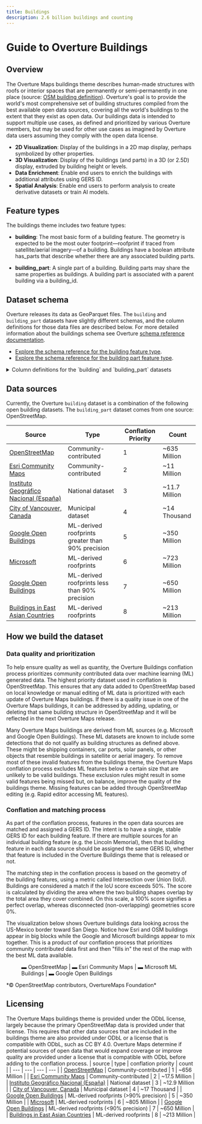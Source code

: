 ```yaml
---
title: Buildings
description: 2.6 billion buildings and counting
---
```



# Guide to Overture Buildings

## Overview

The Overture Maps buildings theme describes human-made structures with roofs or interior spaces that are permanently or semi-permanently in one place (source: [OSM building definition](https://wiki.openstreetmap.org/wiki/Key:building)). Overture's goal is to provide the world's most comprehensive set of building structures compiled from the best available open data sources, covering all the world's buildings to the extent that they exist as open data. Our buildings data is intended to support multiple use cases, as defined and prioritized by various Overture members, but may be used for other use cases as imagined by Overture data users assuming they comply with the open data license.

- **2D Visualization**: Display of the buildings in a 2D map display, perhaps symbolized by other properties.
- **3D Visualization**: Display of the buildings (and parts) in a 3D (or 2.5D) display, extruded by building height or levels.
- **Data Enrichment**: Enable end users to enrich the buildings with additional attributes using GERS ID.
- **Spatial Analysis**: Enable end users to perform analysis to create derivative datasets or train AI models.

## Feature types

The buildings theme includes two feature types:

- **building**: The most basic form of a building feature. The geometry is expected to be the most outer footprint—roofprint if traced from satellite/aerial imagery—of a building. Buildings have a boolean attribute has_parts that describe whether there are any associated building parts.

- **building_part**: A single part of a building. Building parts may share the same properties as buildings. A building part is associated with a parent building via a building_id.

## Dataset schema

Overture releases its data as GeoParquet files. The `building` and `building_part` datasets have slightly different schemas, and the column definitions for those data files are described below. For more detailed information about the buildings schema see Overture [schema reference documentation](https://docs.overturemaps.org/schema/). 

- [Explore the schema reference for the building feature type](/schema/reference/buildings/building).
- [Explore the schema reference for the building part feature type](/schema/reference/buildings/building_part).

<details>
	<summary>Column definitions for the `building` and `building_part` datasets</summary>
<div>
<Tabs>
<TabItem value="building" label="building" default>

| column | type | description |
| --- | --- | --- |
| id | string | A feature ID that may be associated with the Global Entity Reference System (GERS) if—and-only-if the feature represents an entity that is part of GERS. |
| geometry | binary | A building's geometry is defined as its footprint or roofprint (if traced from aerial/satellite imagery). It MUST be a Polygon or MultiPolygon as defined by the GeoJSON schema. |
| bbox | struct | Area defined by two longitudes and two latitudes: latitude is a decimal number between -90.0 and 90.0; longitude is a decimal number between -180.0 and 180.0. |
| version | integer | Version number of the feature, incremented in each Overture release where the geometry or attributes of this feature changed. |
| sources | struct | The array of source information for the properties of a given feature. Each source object lists the property in JSON Pointer notation and the dataset from which that specific value originated. |
| subtype | string | A broad category of the building type and purpose. |
| names | struct | The name associated with the feature. The first entry in the array of names must have a "local" language. |
| class | string | Further delineation of the building's built purpose. |
| level | integer | The building feature's Z-order, i.e., stacking order. A Z-order of 0 is ground level. |
| has_parts | boolean | Flag indicating whether the building has parts. |
| is_underground | boolean | Whether the entire building or part is completely below ground. This is useful for rendering which typically omits these buildings or styles them differently because they are not visible above ground. This is different than the level column which is used to indicate z-ordering of elements and negative values may be above ground. |
| height | double | Height of the building or part in meters. The height is the distance from the lowest point to the highest point. |
| num_floors | integer | Number of above-ground floors of the building or part. |
| num_floors_underground | integer | Number of below-ground floors of the building or part. |
| min_height | double | The height of the bottom part of building in meters. Used if a building or part of building starts above the ground level. |
| min_floor | integer | The "start" floor of a building or building part. Indicates that the building or part is "floating" and its bottom-most floor is above ground level, usually because it is part of a larger building in which some parts do reach ground level. |
| facade_color | string | The color (name or color triplet) of the facade of a building or building part in hexadecimal. |
| facade_material | string | The outer surface material of building facade. |
| roof_material | string | The outermost material of the roof. |
| roof_shape | string | The shape of the roof. |
| roof_direction | double | Bearing of the roof ridge line. |
| roof_orientation | string | Orientation of the roof shape relative to the footprint shape. Either "along" or "across." |
| roof_color | string | The color (name or color triplet) of the roof of a building or building part in hexadecimal. |
| roof_height | double | The height of the building roof in meters. This represents the distance from the base of the roof to the highest point of the roof. |
| filename | string | Name of the file being queried. |
| theme | varchar | Name of the Overture theme being queried. |
| type | varchar | Name of the Overture feature type being queried. |

</TabItem>
<TabItem value="building_part" label="building_part" default>

| column | type | description |
| --- | --- | --- |
| id | string | A feature ID that may be associated with the Global Entity Reference System (GERS) if—and-only-if the feature represents an entity that is part of GERS. |
| geometry | binary | The geometry of a single building part. It MUST be a Polygon or MultiPolygon as defined by the GeoJSON schema. |
| bbox | struct | Area defined by two longitudes and two latitudes: latitude is a decimal number between -90.0 and 90.0; longitude is a decimal number between -180.0 and 180.0. |
| version | integer | Version number of the feature, incremented in each Overture release where the geometry or attributes of this feature changed. |
| sources | struct | The array of source information for the properties of a given feature. Each source object lists the property in JSON Pointer notation and the dataset from which that specific value originated. |
| names | struct | The name associated with the feature. The first entry in the array of names must have a "local" language. |
| level | integer | The building feature's Z-order, i.e., stacking order. A Z-order of 0 is ground level. |
| is_underground | boolean | Whether the entire building or part is completely below ground. This is useful for rendering which typically omits these buildings or styles them differently because they are not visible above ground. This is different than the level column which is used to indicate z-ordering of elements and negative values may be above ground. |
| height | double | Height of the building or part in meters. The height is the distance from the lowest point to the highest point. |
| num_floors | integer | Number of above-ground floors of the building or part. |
| num_floors_underground | integer | Number of below-ground floors of the building or part. |
| min_height | double | The height of the bottom part of building in meters. Used if a building or part of building starts above the ground level. |
| min_floor | integer | The "start" floor of a building or building part. Indicates that the building or part is "floating" and its bottom-most floor is above ground level, usually because it is part of a larger building in which some parts do reach ground level. |
| facade_color | string | The color (name or color triplet) of the facade of a building or building part in hexadecimal. |
| facade_material | string | The outer surface material of building facade. |
| roof_material | string | The outermost material of the roof. |
| roof_shape | string | The shape of the roof. |
| roof_direction | double | Bearing of the roof ridge line. |
| roof_orientation | string | Orientation of the roof shape relative to the footprint shape. Either "along" or "across." |
| roof_color | string | The color (name or color triplet) of the roof of a building or building part in hexadecimal. |
| roof_height | double | The height of the building roof in meters. This represents the distance from the base of the roof to the highest point of the roof. |
| building_id | string | The building ID to which this part belongs. |
| filename | string | Name of the file being queried. |
| theme | string | Name of the Overture theme being queried. |
| type | string | Name of the Overture feature type being queried. |

</TabItem>
</Tabs>
</div>
</details>

## Data sources

Currently, the Overture `building` dataset is a combination of the following open building datasets. The `building_part` dataset comes from one source: OpenStreetMap.

| Source | Type | Conflation Priority | Count |
|--------|------|-------------------|--------|
| [OpenStreetMap](https://osm.org/) | Community-contributed | 1 | ~635 Million |
| [Esri Community Maps](https://communitymaps.arcgis.com/home) | Community-contributed | 2 | ~11 Million |
| [Instituto Geográfico Nacional (España)](https://www.ign.es/) | National dataset | 3 | ~11.7 Million |
| [City of Vancouver, Canada](https://opendata.vancouver.ca/) | Municipal dataset | 4 | ~14 Thousand |
| [Google Open Buildings](https://sites.research.google/open-buildings/) | ML-derived roofprints greater than 90% precision | 5 | ~350 Million |
| [Microsoft](https://github.com/microsoft/GlobalMLBuildingFootprints) | ML-derived roofprints | 6 | ~723 Million |
| [Google Open Buildings](https://sites.research.google/open-buildings/) | ML-derived roofprints less than 90% precision | 7 | ~650 Million |
| [Buildings in East Asian Countries](https://zenodo.org/records/8174931) | ML-derived roofprints | 8 | ~213 Million |


## How we build the dataset

### Data quality and prioritization

To help ensure quality as well as quantity, the Overture Buildings conflation process prioritizes community contributed data over machine learning (ML) generated data. The highest priority dataset used in conflation is OpenStreetMap. This ensures that any data added to OpenStreetMap based on local knowledge or manual editing of ML data is prioritized with each update of Overture Maps buildings. If there is a quality issue in one of the Overture Maps buildings, it can be addressed by adding, updating, or deleting that same building structure in OpenStreetMap and it will be reflected in the next Overture Maps release.

Many Overture Maps buildings are derived from ML sources (e.g. Microsoft and Google Open Buildings). These ML datasets are known to include some detections that do not qualify as building structures as defined above. These might be shipping containers, car ports, solar panels, or other objects that resemble buildings in satellite or aerial imagery. To remove most of these invalid features from the buildings theme, the Overture Maps conflation process excludes ML features below a certain size that are unlikely to be valid buildings. These exclusion rules might result in some valid features being missed but, on balance, improve the quality of the buildings theme. Missing features can be added through OpenStreetMap editing (e.g. Rapid editor accessing ML features).

### Conflation and matching process

As part of the conflation process, features in the open data sources are matched and assigned a GERS ID. The intent is to have a single, stable GERS ID for each building feature. If there are multiple sources for an individual building feature (e.g. the Lincoln Memorial), then that building feature in each data source should be assigned the same GERS ID, whether that feature is included in the Overture Buildings theme that is released or not. 

The matching step in the conflation process is based on the geometry of the building features, using a metric called Intersection over Union (IoU). Buildings are considered a match if the IoU score exceeds 50%. The score is calculated by dividing the area where the two building shapes overlap by the total area they cover combined. On this scale, a 100% score signifies a perfect overlap, whereas disconnected (non-overlapping) geometries score 0%.

The visualization below shows Overture buildings data looking across the US-Mexico border toward San Diego. Notice how Esri and OSM buildings appear in big blocks while the Google and Microsoft buildings appear to mix together. This is a product of our conflation process that prioritizes community contributed data first and then "fills in" the rest of the map with the best ML data available.

<figure>
  <BuildingsMap></BuildingsMap>
  <figcaption>
  <div style={{'textAlign':'center'}}>
    <span style={{'backgroundColor':'rgb(36,39,47)', padding:2}}>
    <span style={{color:'rgb(194,42,87)'}}>&#x25AC;   <span style={{color:'white'}}>OpenStreetMap | </span></span>
    <span style={{color:'rgb(4,151,188)'}}>&#x25AC;   <span style={{color:'white'}}>Esri Community Maps | </span></span>
    <span style={{color:'rgb(243,175,102)'}}>&#x25AC; <span style={{color:'white'}}>Microsoft ML Buildings | </span></span>
    <span style={{color:'rgb(236,253,188)'}}>&#x25AC; <span style={{color:'white'}}>Google Open Buildings </span></span>
    </span>
  </div>
  </figcaption>
</figure>
*© OpenStreetMap contributors, OvertureMaps Foundation*

## Licensing

The Overture Maps buildings theme is provided under the ODbL license, largely because the primary OpenStreetMap data is provided under that license. This requires that other data sources that are included in the buildings theme are also provided under ODbL or a license that is compatible with ODbL, such as CC BY 4.0. Overture Maps determine if potential sources of open data that would expand coverage or improve quality are provided under a license that is compatible with ODbL before adding to the conflation process.
| source | type | conflation priority | count |
| --- | --- | --- | --- |
| [OpenStreetMap](//osm.org) | Community-contributed | 1 | ~656 Million |
| [Esri Community Maps](https://communitymaps.arcgis.com/home) | Community-contributed | 2 | ~17.5 Million |
| [Instituto Geográfico Nacional (España)](https://www.ign.es/) | National dataset | 3 | ~12.9 Million |
| [City of Vancouver, Canada](https://opendata.vancouver.ca/) | Municipal dataset | 4 | ~17 Thousand |
| [Google Open Buildings](https://sites.research.google/open-buildings/) | ML-derived roofprints (>90% precision) | 5 | ~350 Million |
| [Microsoft](https://github.com/microsoft/GlobalMLBuildingFootprints) | ML-derived roofprints | 6 | ~805 Million |
| [Google Open Buildings](https://sites.research.google/open-buildings/) | ML-derived roofprints (\<90% precision) | 7 | ~650 Million |
| [Buildings in East Asian Countries](https://zenodo.org/records/8174931) | ML-derived roofprints | 8 | ~213 Million |



